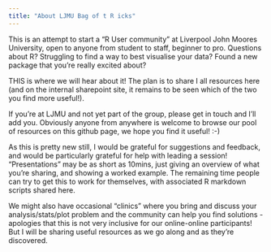 ```yaml
---
title: "About LJMU Bag of t R icks"
---
```


This is an attempt to start a "R User community" at Liverpool John Moores University, open to anyone from student to staff, beginner to pro. Questions about R? Struggling to find a way to best visualise your data? Found a new package that you're really excited about?

THIS is where we will hear about it! The plan is to share I all resources here (and on the internal sharepoint site, it remains to be seen which of the two you find more useful!).

If you're at LJMU and not yet part of the group, please get in touch and I'll add you. Obviously anyone from anywhere is welcome to browse our pool of resources on this github page, we hope you find it useful! :-)

As this is pretty new still, I would be grateful for suggestions and feedback, and would be 
particularly grateful for help with leading a session!
“Presentations” may be as short as 10mins, just giving an overview of what you're sharing, and showing a worked example. The remaining time people can try to get this to work for themselves, with associated R markdown scripts shared here.

We might also have occasional “clinics” where you bring and discuss your analysis/stats/plot problem and the community can help you find solutions - apologies that this is not very inclusive for our online-online participants! But I will be sharing useful resources as we go along and as they're discovered.

